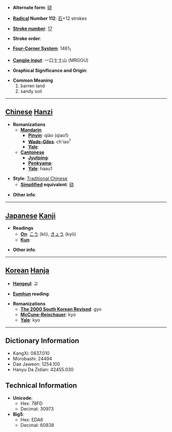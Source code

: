 * '''Alternate form''': [[硗]]

* '''[[Wiktionary:Chinese radical index| Radical]] Number 112''': [[Wiktionary:Chinese radical index 石|石]]+12 strokes

* '''[[Wiktionary:Chinese total strokes index|Stroke number]]''': [[Wiktionary:Chinese total strokes index 17|17]]

* '''Stroke order''': 

* '''[[Wiktionary:Chinese four corner index|Four-Corner System]]''': 1461<sub>1</sub>

* '''[[Wiktionary:Chinese Cangjie index|Cangjie input]]''': 一口土土山 (MRGGU)

* '''Graphical Significance and Origin''': 

* '''Common Meaning'''
*#barren land
*# sandy soil


----

== [[Chinese]] [[Hanzi]] ==

* '''Romanizations'''
** '''[[Mandarin]]'''
*** '''[[Pinyin]]''': qiāo (qiao1)
*** '''[[Wade-Giles]]''': ch'iao<sup>1</sup>
*** '''[[Yale]]''': 
** '''[[Cantonese]]'''
*** '''[[Jyutping]]''':
*** '''[[Penkyamp]]''': 
*** '''[[Yale]]''': haau1

* '''Style''': [[Traditional Chinese]] 
** '''[[Simplified Chinese|Simplified]] equivalent''': [[硗]]

* '''Other info''': 

----

== [[Japanese]] [[Kanji]] ==

* '''Readings'''
** '''[[On]]''': [[こう]] (kō), [[きょう]] (kyō)
** '''[[Kun]]''': 

* '''Other info''':  

----

== [[Korean]] [[Hanja]] ==

* '''[[Hangeul]]''': 교

* '''[[Eumhun]] reading''': 

* '''Romanizations'''
** '''[[The 2000 South Korean Revised Romanization|The 2000 South Korean Revised]]''': gyo
** '''[[McCune-Reischauer]]''': kyo
** '''[[Yale]]''': kyo

----

== Dictionary Information ==

* KangXi: 0837.010
* Morobashi: 24494
* Dae Jaweon: 1254.100
* Hanyu Da Zidian: 42455.030

== Technical Information ==

* '''Unicode''':
** Hex: 78FD
** Decimal: 30973
* '''Big5''':
** Hex: EDA6
** Decimal: 60838